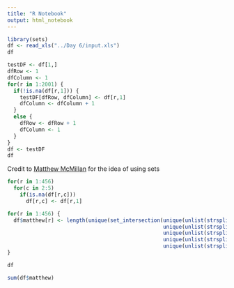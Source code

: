 ```yaml
---
title: "R Notebook"
output: html_notebook
---
```


```r
library(sets)
df <- read_xls("../Day 6/input.xls")
df
```

```r
testDF <- df[1,]
dfRow <- 1
dfColumn <- 1
for(r in 1:2001) {
  if(!is.na(df[r,1])) {
    testDF[dfRow, dfColumn] <- df[r,1]
    dfColumn <- dfColumn + 1
  }
  else {
    dfRow <- dfRow + 1
    dfColumn <- 1
  }
}
df <- testDF
df
```

Credit to [Matthew McMillan](https://github.com/UnsolvedCypher) for the idea of using sets
```r
for(r in 1:456)
  for(c in 2:5)
    if(is.na(df[r,c]))
      df[r,c] <- df[r,1]

for(r in 1:456) {
  df$matthew[r] <- length(unique(set_intersection(unique(unlist(strsplit(as.character(df[r,1]), ""))), 
                                                  unique(unlist(strsplit(as.character(df[r,2]), ""))), 
                                                  unique(unlist(strsplit(as.character(df[r,3]), ""))), 
                                                  unique(unlist(strsplit(as.character(df[r,4]), ""))), 
                                                  unique(unlist(strsplit(as.character(df[r,5]), ""))))))
}

df
```

```r
sum(df$matthew)
```

